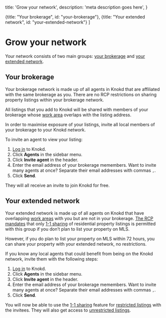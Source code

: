 
  title: 'Grow your network',
  description:
    'meta description goes here',
}

  {title: "Your brokerage", id: "your-brokerage"},
  {title: "Your extended network", id: "your-extended-network"}
]

<HeroPattern />

# Grow your network

Your network consists of two main groups: [your brokerage](#your-brokerage) and [your extended network](#your-extended-network). 

## Your brokerage

Your brokerage network is made up of all agents in Knokd that are affiliated with the same brokerage as you. There are no RCP restrictions on sharing property listings within your brokerage network.

All listings that you add to Knokd will be shared with members of your brokerage whose [work area](/getting-started/sign-up-as-an-agent#work-area) overlaps with the listing address.

In order to maximise exposure of your listings, invite all local members of your brokerage to your Knokd network.

To invite an agent to view your listing:

1. <a href="https://app.knokd.ca/login" target="_blank">Log in</a> to Knokd.
2. Click **Agents** in the sidebar menu.
3. Click **Invite agent** in the header.
4. Enter the email address of your brokerage memembers.
  <Note>Want to invite many agents at once? Separate their email addresses with commas `,`.</Note>
5. Click **Send**.

They will all receive an invite to join Knokd for free.

## Your extended network

Your extended network is made up of all agents on Knokd that have overlapping [work areas](#work-area) with you but are not in your brokerage. [The RCP mandates](/realtor-cooperation-policy/what-is-the-rcp) that only [1-1 sharing](/listings/1-1-sharing) of residential property listings is permitted with this group if you don’t plan to list your property on MLS.

However, if you do plan to list your property on MLS within 72 hours, you can share your property with your extended network, no restrictions.

If you know any local agents that could benefit from being on the Knokd network, invite them with the following steps:

1. <a href="https://app.knokd.ca/login" target="_blank">Log in</a> to Knokd.
2. Click **Agents** in the sidebar menu.
3. Click **Invite agent** in the header.
4. Enter the email address of your brokerage memembers.
  <Note>Want to invite many agents at once? Separate their email addresses with commas `,`.</Note>
5. Click **Send**.

You will now be able to use the [1-1 sharing](/listings/1-1-sharing) feature for [restricted listings](/listings/types-of-listings#restricted-listings) with the invitees. They will also get access to [unrestricted listings](/listings/types-of-listings#unrestricted-listings). 
